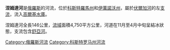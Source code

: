 '''涅姆達河'''是[[俄羅斯|俄羅斯]]的河流，位於[[科斯特羅馬州|科斯特羅馬州]]和[[伊萬諾沃州|伊萬諾沃州]]，屬於[[伏爾加河|伏爾加河]]的左[[支流|支流]]，流入[[高爾基水庫|高爾基水庫]]。

涅姆達河全長146公里，[[流域|流域]]面積4,750平方公里，河道在11月至4月中旬呈結冰狀態，支流包含[[舒亞河_(科斯特羅馬州)|舒亞河]]。

{{俄羅斯地理小作品}}
{{Volga River}}

[[Category:俄羅斯河流|Category:俄羅斯河流]]
[[Category:科斯特罗马州河流|Category:科斯特罗马州河流]]